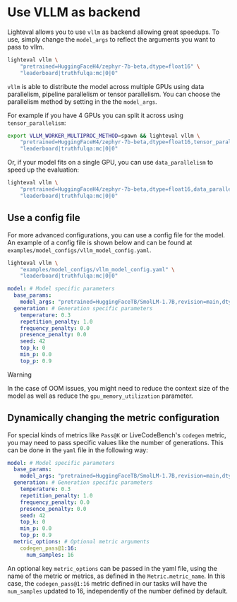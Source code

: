 # Use VLLM as backend

Lighteval allows you to use `vllm` as backend allowing great speedups.
To use, simply change the `model_args` to reflect the arguments you want to pass to vllm.

```bash
lighteval vllm \
    "pretrained=HuggingFaceH4/zephyr-7b-beta,dtype=float16" \
    "leaderboard|truthfulqa:mc|0|0"
```

`vllm` is able to distribute the model across multiple GPUs using data
parallelism, pipeline parallelism or tensor parallelism.
You can choose the parallelism method by setting in the the `model_args`.

For example if you have 4 GPUs you can split it across using `tensor_parallelism`:

```bash
export VLLM_WORKER_MULTIPROC_METHOD=spawn && lighteval vllm \
    "pretrained=HuggingFaceH4/zephyr-7b-beta,dtype=float16,tensor_parallel_size=4" \
    "leaderboard|truthfulqa:mc|0|0"
```

Or, if your model fits on a single GPU, you can use `data_parallelism` to speed up the evaluation:

```bash
lighteval vllm \
    "pretrained=HuggingFaceH4/zephyr-7b-beta,dtype=float16,data_parallel_size=4" \
    "leaderboard|truthfulqa:mc|0|0"
```

## Use a config file

For more advanced configurations, you can use a config file for the model.
An example of a config file is shown below and can be found at `examples/model_configs/vllm_model_config.yaml`.

```bash
lighteval vllm \
    "examples/model_configs/vllm_model_config.yaml" \
    "leaderboard|truthfulqa:mc|0|0"
```

```yaml
model: # Model specific parameters
  base_params:
    model_args: "pretrained=HuggingFaceTB/SmolLM-1.7B,revision=main,dtype=bfloat16" # Model args that you would pass in the command line
  generation: # Generation specific parameters
    temperature: 0.3
    repetition_penalty: 1.0
    frequency_penalty: 0.0
    presence_penalty: 0.0
    seed: 42
    top_k: 0
    min_p: 0.0
    top_p: 0.9
```

> [!WARNING]
> In the case of OOM issues, you might need to reduce the context size of the
> model as well as reduce the `gpu_memory_utilization` parameter.


## Dynamically changing the metric configuration

For special kinds of metrics like `Pass@K` or LiveCodeBench's `codegen` metric, you may need to pass specific values like the number of
generations. This can be done in the `yaml` file in the following way:

```yaml
model: # Model specific parameters
  base_params:
    model_args: "pretrained=HuggingFaceTB/SmolLM-1.7B,revision=main,dtype=bfloat16" # Model args that you would pass in the command line
  generation: # Generation specific parameters
    temperature: 0.3
    repetition_penalty: 1.0
    frequency_penalty: 0.0
    presence_penalty: 0.0
    seed: 42
    top_k: 0
    min_p: 0.0
    top_p: 0.9
  metric_options: # Optional metric arguments
    codegen_pass@1:16:
      num_samples: 16
```

An optional key `metric_options` can be passed in the yaml file,
using the name of the metric or metrics, as defined in the `Metric.metric_name`.
In this case, the `codegen_pass@1:16` metric defined in our tasks will have the `num_samples` updated to 16,
independently of  the number defined by default.
